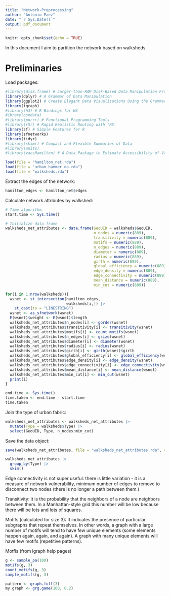```yaml
---
title: "Network-Preprocessing"
author: "Antonio Paez"
date: "`r Sys.Date()`"
output: pdf_document
---
```


```r
knitr::opts_chunk$set(echo = TRUE)
```

In this document I aim to partition the network based on walksheds.

# Preliminaries

Load packages:
```r
#library(disk.frame) # Larger-than-RAM Disk-Based Data Manipulation Framework
library(dplyr) # A Grammar of Data Manipulation
library(ggplot2) # Create Elegant Data Visualisations Using the Grammar of Graphics
library(igraph)
#library(h3) # R Bindings for H3
#ibrary(osmdata)
#library(purrr) # Functional Programming Tools
#library(r5r) # Rapid Realistic Routing with 'R5'
library(sf) # Simple Features for R
library(sfnetworks)
library(tidyr)
#library(skimr) # Compact and Flexible Summaries of Data
#library(units)
#library(vaccHamilton) # A Data Package to Estimate Accessibility of Vaccination Sites in Hamilton, ON
```

```r
load(file = "hamilton_net.rda")
load(file = "urban_hammer_da.rda")
load(file = "walksheds.rda")
```

Extract the edges of the network:
```r
hamilton_edges <- hamilton_net$edges
```

Calculate network attributes by walkshed:
```r
# Time algorithm
start.time <- Sys.time()

# Initialize data frame
walksheds_net_attributes <- data.frame(GeoUID = walksheds$GeoUID,
                                       n_nodes = numeric(889), 
                                       transitivity = numeric(889),
                                       motifs = numeric(889),
                                       n_edges = numeric(889),
                                       diameter = numeric(889), 
                                       radius = numeric(889),
                                       girth = numeric(889), 
                                       global_efficiency = numeric(889),
                                       edge_density = numeric(889),
                                       edge_connectivity = numeric(889),
                                       mean_distance = numeric(889),
                                       min_cut = numeric(889))

for(i in 1:nrow(walksheds)){
  wsnet <- st_intersection(hamilton_edges, 
                           walksheds[i,]) |> 
    st_cast(to = "LINESTRING")
  wsnet <- as_sfnetwork(wsnet)
  E(wsnet)$weight <- E(wsnet)$length
  walksheds_net_attributes$n_nodes[i] <- gorder(wsnet)
  walksheds_net_attributes$transitivity[i] <- transitivity(wsnet)
  walksheds_net_attributes$motifs[i] <- count_motifs(wsnet)
  walksheds_net_attributes$n_edges[i] <- gsize(wsnet)
  walksheds_net_attributes$diameter[i] <- diameter(wsnet)
  walksheds_net_attributes$radius[i] <- radius(wsnet)
  walksheds_net_attributes$girth[i] <- girth(wsnet)$girth
  walksheds_net_attributes$global_efficiency[i] <- global_efficiency(wsnet)
  walksheds_net_attributes$edge_density[i] <- edge_density(wsnet)
  walksheds_net_attributes$edge_connectivity[i] <- edge_connectivity(wsnet)
  walksheds_net_attributes$mean_distance[i] <- mean_distance(wsnet)
  walksheds_net_attributes$min_cut[i] <- min_cut(wsnet)
  print(i)
}

end.time <- Sys.time()
time.taken <- end.time - start.time
time.taken
```

Join the type of urban fabric:
```r
walksheds_net_attributes <- walksheds_net_attributes |>
  mutate(Type = walksheds$Type) |>
  select(GeoUID, Type, n_nodes:min_cut)
```

Save the data object:
```r
save(walksheds_net_attributes, file = "walksheds_net_attributes.rda", compress = "xz")
```


```r
walksheds_net_attributes |>
  group_by(Type) |>
  skim()
```

Edge connectivity is not super useful: there is little variation - it is a measure of network vulnerability, minimum number of edges to remove to disconnect two nodes (there is no longer a path between them.)

Transitivity: it is the probability that the neighbors of a node are neighbors between them. In a Manhattan-style grid this number will be low because there will be lots and lots of squares.

Motifs (calculated for size 3): It indicates the presence of particular subgraphs that repeat themselves. In other words, a graph with a large number of motifs will tend to have few unique elements (some elements happen again, again, and again). A graph with many unique elements will have few motifs (repetitive patterns).



Motfis (from igraph help pages)
```r
g <- sample_pa(100)
motifs(g, 3)
count_motifs(g, 3)
sample_motifs(g, 3)

```

```r
pattern <- graph.full(3)
my.graph <- grg.game(100, 0.2) 
```

